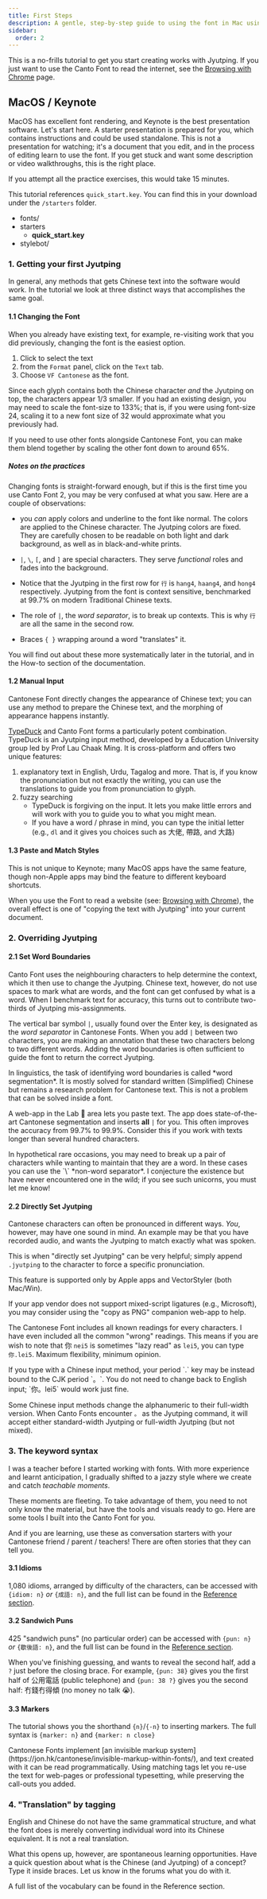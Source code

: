 ```yaml
---
title: First Steps
description: A gentle, step-by-step guide to using the font in Mac using Keynote, the built-in presentation software.
sidebar:
  order: 2
---
```



This is a no-frills tutorial to get you start creating works with Jyutping.  If you just want to use the Canto Font to read the internet, see the [Browsing with Chrome](./use_in_chrome.mdx) page.

## MacOS / Keynote

MacOS has excellent font rendering, and Keynote is the best presentation software.  Let's start here.  A starter presentation is prepared for you, which contains instructions and could be used standalone.  This is not a presentation for watching; it's a document that you edit, and in the process of editing learn to use the font.  If you get stuck and want some description or video walkthroughs, this is the right place.

If you attempt all the practice exercises, this would take 15 minutes.

<Aside type="tip">

This tutorial references `quick_start.key`.  You can find this in your download under the `/starters` folder.

<FileTree>

- fonts/
- starters
  - **quick_start.key**
- stylebot/

</FileTree>

</Aside>

### 1. Getting your first Jyutping

In general, any methods that gets Chinese text into the software would work.  In the tutorial we look at three distinct ways that accomplishes the same goal.

#### 1.1 Changing the Font

When you already have existing text, for example, re-visiting work that you did previously, changing the font is the easiest option.  

<Steps>

1. Click to select the text
2. from the `Format` panel, click on the `Text` tab.
3. Choose `VF Cantonese` as the font.

</Steps>

Since each glyph contains both the Chinese character *and* the Jyutping on top, the characters appear 1/3 smaller.  If you had an existing design, you may need to scale the font-size to 133%; that is, if you were using font-size 24, scaling it to a new font size of 32 would approximate what you previously had.

<Aside>
If you need to use other fonts alongside Cantonese Font, you can make them blend together by scaling the other font down to around 65%.
</Aside>

##### Notes on the practices

Changing fonts is straight-forward enough, but if this is the first time you use Canto Font 2, you may be very confused at what you saw.  Here are a couple of observations:

* you *can* apply colors and underline to the font like normal.  The colors are applied to the Chinese character.  The Jyutping colors are fixed.  They are carefully chosen to be readable on both light and dark background, as well as in black-and-white prints.

* `|`, `\`, `[`, and `]` are special characters.  They serve *functional* roles and fades into the background.

* Notice that the Jyutping in the first row for `行` is `hang4`, `haang4`, and `hong4` respectively.  Jyutping from the font is context sensitive, benchmarked at 99.7% on modern Traditional Chinese texts.

* The role of `|`, the *word separator*, is to break up contexts.  This is why `行` are all the same in the second row.

* Braces `{ }` wrapping around a word "translates" it.

You will find out about these more systematically later in the tutorial, and in the How-to section of the documentation.

#### 1.2 Manual Input

Cantonese Font directly changes the appearance of Chinese text; you can use any method to prepare the Chinese text, and the morphing of appearance happens instantly.

[TypeDuck](https://typeduck.hk) and Canto Font forms a particularly potent combination.  TypeDuck is an Jyutping input method, developed by a Education University group led by Prof Lau Chaak Ming. It is cross-platform and offers two unique features:
1. explanatory text in English, Urdu, Tagalog and more.  That is, if you know the pronunciation but not exactly the writing, you can use the translations to guide you from pronunciation to glyph.
2. fuzzy searching
    * TypeDuck is forgiving on the input. It lets you make little errors and will work with you to guide you to what you might mean.
    * If you have a word / phrase in mind, you can type the initial letter (e.g., `dl` and it gives you choices such as 大佬, 帶路, and 大路)

#### 1.3 Paste and Match Styles

This is not unique to Keynote; many MacOS apps have the same feature, though non-Apple apps may bind the feature to different keyboard shortcuts.

When you use the Font to read a website (see: [Browsing with Chrome](./use_in_chrome.mdx)), the overall effect is one of "copying the text with Jyutping" into your current document.

### 2. Overriding Jyutping

#### 2.1 Set Word Boundaries

Canto Font uses the neighbouring characters to help determine the context, which it then use to change the Jyutping.  Chinese text, however, do not use spaces to mark what are words, and the font can get confused by what is a word.  When I benchmark text for accuracy, this turns out to contribute two-thirds of Jyutping mis-assignments.

The vertical bar symbol `|`, usually found over the Enter key, is designated as the *word separator* in Cantonese Fonts.  When you add `|` between two characters, you are making an annotation that these two characters belong to two different words.  Adding the word boundaries is often sufficient to guide the font to return the correct Jyutping.

<Aside>
In linguistics, the task of identifying word boundaries is called *word segmentation*.  It is mostly solved for standard written (Simplified) Chinese but remains a research problem for Cantonese text.  This is not a problem that can be solved inside a font.

A web-app in the Lab 🧪 area lets you paste text.  The app does state-of-the-art Cantonese segmentation and inserts **all** `|` for you.  This often improves the accuracy from 99.7% to 99.9%.  Consider this if you work with texts longer than several hundred characters.
</Aside>

<Aside type="tip">
In hypothetical rare occasions, you may need to break up a pair of characters while wanting to maintain that they are a word.  In these cases you can use the `\` *non-word separator*.  I conjecture the existence but have never encountered one in the wild; if you see such unicorns, you must let me know!
</Aside>

#### 2.2 Directly Set Jyutping

Cantonese characters can often be pronounced in different ways.  *You*, however, may have one sound in mind.  An example may be that you have recorded audio, and wants the Jyutping to match exactly what was spoken.

This is when "directly set Jyutping" can be very helpful; simply append `.jyutping` to the character to force a specific pronunciation.

<Aside type="caution" title="Compatilities">
This feature is supported only by Apple apps and VectorStyler (both Mac/Win).

If your app vendor does not support mixed-script ligatures (e.g., Microsoft), you may consider using the "copy as PNG" companion web-app to help.
</Aside>

The Cantonese Font includes all known readings for every characters.  I have even included all the common "wrong" readings.  This means if you are wish to note that 你 `nei5` is sometimes "lazy read" as `lei5`, you can type `你.lei5`.  Maximum flexibility, minimum opinion.

<Aside type="tip" title="Alternative syntax">
If you type with a Chinese input method, your period `.` key may be instead bound to the CJK period `。`.  You do not need to change back to English input; `你。lei5` would work just fine.

Some Chinese input methods change the alphanumeric to their full-width version.  When Canto Fonts encounter `。` as the Jyutping command, it will accept either standard-width Jyutping or full-width Jyutping (but not mixed).
</Aside>

### 3. The keyword syntax

I was a teacher before I started working with fonts.  With more experience and learnt anticipation, I gradually shifted to a jazzy style where we create and catch *teachable moments*.

These moments are fleeting.  To take advantage of them, you need to not only know the material, but have the tools and visuals ready to go.  Here are some tools I built into the Canto Font for you.

<Aside type="tip" title="For Learners">
And if you are learning, use these as conversation starters with your Cantonese friend / parent / teachers!  There are often stories that they can tell you.
</Aside>

#### 3.1 Idioms

1,080 idioms, arranged by difficulty of the characters, can be accessed with `{idiom: n}` *or* `{成語: n}`, and the full list can be found in the [Reference section](../reference/list_of_idioms.mdx).

#### 3.2 Sandwich Puns 

425 "sandwich puns" (no particular order) can be accessed with `{pun: n}` *or* `{歇後語: n}`, and the full list can be found in the [Reference section](../reference/list_of_puns.mdx).

When you've finishing guessing, and wants to reveal the second half, add a ` ?` just before the closing brace.  For example, `{pun: 38}` gives you the first half of 公用電話 (public telephone) and `{pun: 38 ?}` gives you the second half: 冇錢冇得傾 (no money no talk 😭).

#### 3.3 Markers

The tutorial shows you the shorthand `{n}`/`{-n}` to inserting markers.  The full syntax is `{marker: n}` and `{marker: n close}`

<Aside title="Why do I need matching close tags?">
Cantonese Fonts implement [an invisible markup system](https://jon.hk/cantonese/invisible-markup-within-fonts/), and text created with it can be read programmatically.  Using matching tags let you re-use the text for web-pages or professional typesetting, while preserving the call-outs you added.
</Aside>

### 4. "Translation" by tagging

English and Chinese do not have the same grammatical structure, and what the font does is merely converting individual word into its Chinese equivalent.  It is not a real translation.

What this opens up, however, are spontaneous learning opportunities.  Have a quick question about what is the Chinese (and Jyutping) of a concept?  Type it inside braces.  Let us know in the forums what you do with it.

A full list of the vocabulary can be found in the Reference section.
